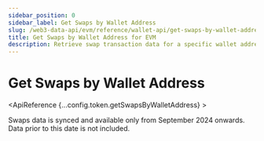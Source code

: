 ```yaml
---
sidebar_position: 0
sidebar_label: Get Swaps by Wallet Address
slug: /web3-data-api/evm/reference/wallet-api/get-swaps-by-wallet-address
title: Get Swaps by Wallet Address for EVM
description: Retrieve swap transaction data for a specific wallet address on EVM chains.
---
```




# Get Swaps by Wallet Address <MainnetBadge />

<SolanaApiBanner
  customTitle="Looking for swaps by wallet address on Solana?"
  customText="Access swaps by wallet address data using our powerful Solana API"
  customButtonText="Explore Solana API"
  customButtonLink="/web3-data-api/solana/reference/get-swaps-by-wallet-address"
/>

<ApiReference {...config.token.getSwapsByWalletAddress} >
<Admonition type="info" title="Note">

Swaps data is synced and available only from September 2024 onwards. Data
prior to this date is not included.
</Admonition>
</ApiReference>
